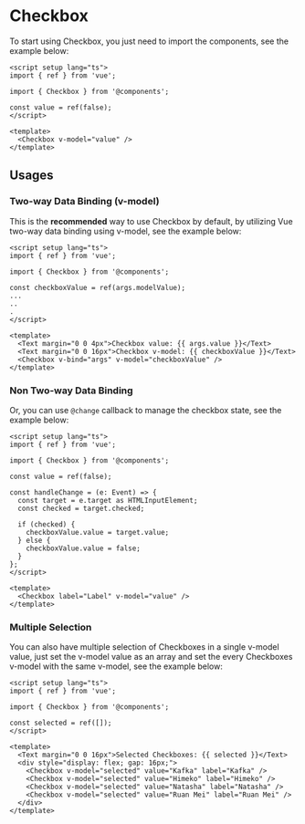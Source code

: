 
<Meta title="Components/Checkbox" component={Checkbox} />

# Checkbox
To start using Checkbox, you just need to import the components, see the example below:

<div class="demo-block">
<Story of={CheckboxStories.Playground} />

```tsx
<script setup lang="ts">
import { ref } from 'vue';

import { Checkbox } from '@components';

const value = ref(false);
</script>

<template>
  <Checkbox v-model="value" />
</template>
```
</div>

## Usages
### Two-way Data Binding (v-model)
This is the **recommended** way to use Checkbox by default, by utilizing Vue two-way data binding using v-model, see the example below:

<div class="demo-block">
<Story of={CheckboxStories.UsingVModel} />

```tsx
<script setup lang="ts">
import { ref } from 'vue';

import { Checkbox } from '@components';

const checkboxValue = ref(args.modelValue);
...
..
.
</script>

<template>
  <Text margin="0 0 4px">Checkbox value: {{ args.value }}</Text>
  <Text margin="0 0 16px">Checkbox v-model: {{ checkboxValue }}</Text>
  <Checkbox v-bind="args" v-model="checkboxValue" />
</template>
```
</div>

### Non Two-way Data Binding
Or, you can use `@change` callback to manage the checkbox state, see the example below:

<div class="demo-block">
<Story of={CheckboxStories.UsingValue} />

```tsx
<script setup lang="ts">
import { ref } from 'vue';

import { Checkbox } from '@components';

const value = ref(false);

const handleChange = (e: Event) => {
  const target = e.target as HTMLInputElement;
  const checked = target.checked;

  if (checked) {
    checkboxValue.value = target.value;
  } else {
    checkboxValue.value = false;
  }
};
</script>

<template>
  <Checkbox label="Label" v-model="value" />
</template>
```
</div>

### Multiple Selection
You can also have multiple selection of Checkboxes in a single v-model value, just set the v-model value as an array and
set the every Checkboxes v-model with the same v-model, see the example below:

<div class="demo-block">
<Story of={CheckboxStories.MultipleSelection} />

```tsx
<script setup lang="ts">
import { ref } from 'vue';

import { Checkbox } from '@components';

const selected = ref([]);
</script>

<template>
  <Text margin="0 0 16px">Selected Checkboxes: {{ selected }}</Text>
  <div style="display: flex; gap: 16px;">
    <Checkbox v-model="selected" value="Kafka" label="Kafka" />
    <Checkbox v-model="selected" value="Himeko" label="Himeko" />
    <Checkbox v-model="selected" value="Natasha" label="Natasha" />
    <Checkbox v-model="selected" value="Ruan Mei" label="Ruan Mei" />
  </div>
</template>
```
</div>
